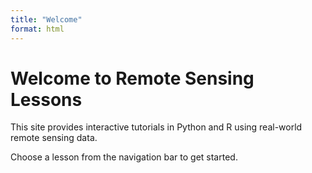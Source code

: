 ```yaml
---
title: "Welcome"
format: html
---
```


# Welcome to Remote Sensing Lessons

This site provides interactive tutorials in Python and R using real-world remote sensing data.

Choose a lesson from the navigation bar to get started.
